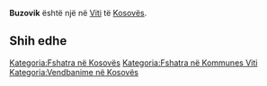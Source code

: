 {{Fshat në 
 | Emri                = Buzovik
 | EmriAlt                = 
 | NAME_SHORT_FORM=      
 | NAME_GENERIC=      
 | NAME_SORT_NAME_RO=      BUZOVIK
 | FULL_NAME_RO = Buzovik
 | FULL_NAME_ND_RO=Buzovik
 | SORT_NAME_RG=BUZOVIK
 | FULL_NAME_RG=Buzovik
 | FULL_NAME_ND_RG=Buzovik
 | SRP_NAME_SHORT_FORM=      
 | SRP_NAME_GENERIC=      
 | SRP_NAME_SORT_NAME_RO=      
 | SRP_FULL_NAME_RO = 
 | SRP_FULL_NAME_ND_RO=
 | SRP_SORT_NAME_RG=
 | SRP_FULL_NAME_RG=
 | SRP_FULL_NAME_ND_RG=
 | Emri (Rasa dhanore) = 
 | Figura              = 
 | Shteti              = Kosovo
 | Komuna              = Viti
 | Kodi postar         = 
 | Sipërfaqja          = 

 | Popullsia           = 

 | Regj. i popullsisë  = 
 | Dend. e popullsisë  = 
 | Faqja zyrtare       = 
 <!--- Koordinatat ----> 
 | Gjerësia            = 42.285556
 | Gjatësia            = 21.390556
 | Lartësia            = 
}}
'''Buzovik''' është një [[]] në [[Viti]] të [[Kosovës]].

<!-- == Gjeografia == -->
<!-- == Historia == -->
<!-- == Demografia == -->
== Shih edhe ==
{{Komuna Viti}}
{{Kosovo-Administrata-Cung}}

[[Kategoria:Fshatra në Kosovës]]
[[Kategoria:Fshatra në Kommunes Viti]]
[[Kategoria:Vendbanime në Kosovës]]